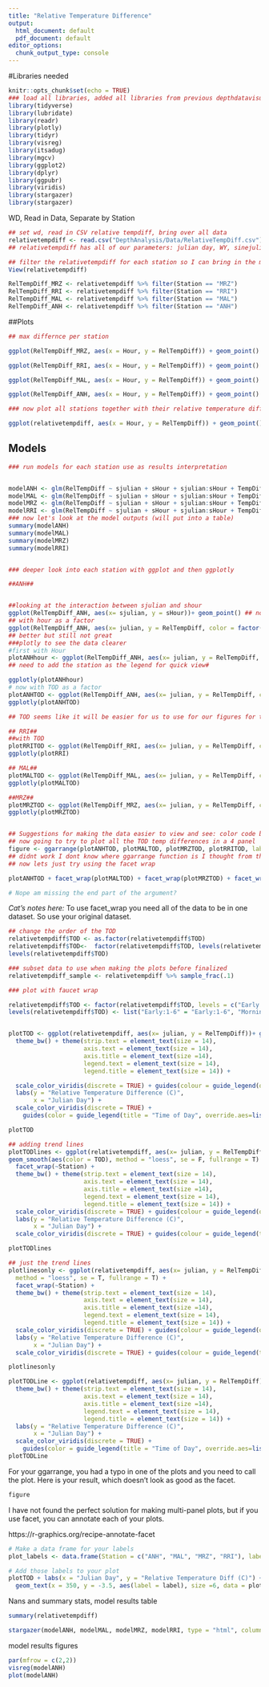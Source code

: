 ```yaml
---
title: "Relative Temperature Difference"
output:
  html_document: default
  pdf_document: default
editor_options:
  chunk_output_type: console
---
```

#Libraries needed

```r
knitr::opts_chunk$set(echo = TRUE)
### load all libraries, added all libraries from previous depthdatavisualiztion.rmd whether we necessarily needed them or not.
library(tidyverse)
library(lubridate)
library(readr)
library(plotly)
library(tidyr)
library(visreg)
library(itsadug)
library(mgcv)
library(ggplot2)
library(dplyr)
library(ggpubr)
library(viridis)
library(stargazer)
library(stargazer)
```

WD, Read in Data, Separate by Station
```r
## set wd, read in CSV relative tempdiff, bring over all data
relativetempdiff <- read.csv("DepthAnalysis/Data/RelativeTempDiff.csv")
## relativetempdiff has all of our parameters: julian day, WY, sinejulian, sinehour etc and is the correct timeframe

## filter the relativetempdiff for each station so I can bring in the models or try the models first
View(relativetempdiff)

RelTempDiff_MRZ <- relativetempdiff %>% filter(Station == "MRZ")
RelTempDiff_RRI <- relativetempdiff %>% filter(Station == "RRI")
RelTempDiff_MAL <- relativetempdiff %>% filter(Station == "MAL")
RelTempDiff_ANH <- relativetempdiff %>% filter(Station == "ANH")

```



##Plots
```r

## max differnce per station

ggplot(RelTempDiff_MRZ, aes(x = Hour, y = RelTempDiff)) + geom_point() 

ggplot(RelTempDiff_RRI, aes(x = Hour, y = RelTempDiff)) + geom_point()

ggplot(RelTempDiff_MAL, aes(x = Hour, y = RelTempDiff)) + geom_point()

ggplot(RelTempDiff_ANH, aes(x = Hour, y = RelTempDiff)) + geom_point()

### now plot all stations together with their relative temperature difference

ggplot(relativetempdiff, aes(x = Hour, y = RelTempDiff)) + geom_point() + facet_wrap(~Station)

```



## Models
```r
### run models for each station use as results interpretation


modelANH <- glm(RelTempDiff ~ sjulian + sHour + sjulian:sHour + TempDiffLag , data = RelTempDiff_ANH)
modelMAL <- glm(RelTempDiff ~ sjulian + sHour + sjulian:sHour + TempDiffLag , data = RelTempDiff_MAL)
modelMRZ <- glm(RelTempDiff ~ sjulian + sHour + sjulian:sHour + TempDiffLag , data = RelTempDiff_MRZ)
modelRRI <- glm(RelTempDiff ~ sjulian + sHour + sjulian:sHour + TempDiffLag , data = RelTempDiff_RRI)
### now let's look at the model outputs (will put into a table)
summary(modelANH)
summary(modelMAL)
summary(modelMRZ)
summary(modelRRI)


### deeper look into each station with ggplot and then ggplotly

##ANH##


##looking at the interaction between sjulian and shour
ggplot(RelTempDiff_ANH, aes(x= sjulian, y = sHour))+ geom_point() ## not a great plot
## with hour as a factor
ggplot(RelTempDiff_ANH, aes(x= julian, y = RelTempDiff, color = factor(Hour)))+ geom_point(size = .4)
## better but still not great
###plotly to see the data clearer
#first with Hour
plotANHhour <- ggplot(RelTempDiff_ANH, aes(x= julian, y = RelTempDiff, color = factor(Hour)))+ geom_point(size = .4) 
## need to add the station as the legend for quick view#

ggplotly(plotANHhour)
# now with TOD as a factor 
plotANHTOD <- ggplot(RelTempDiff_ANH, aes(x= julian, y = RelTempDiff, color = factor(TOD)))+ geom_point(size = .6)
ggplotly(plotANHTOD)

## TOD seems like it will be easier for us to use for our figures for the viewers, but the models will be run hourly

## RRI##
##with TOD
plotRRITOD <- ggplot(RelTempDiff_RRI, aes(x= julian, y = RelTempDiff, color = factor(TOD)))+ geom_point(size = .6)
ggplotly(plotRRI)

## MAL##
plotMALTOD <- ggplot(RelTempDiff_MAL, aes(x= julian, y = RelTempDiff, color = factor(TOD)))+ geom_point(size = .6)
ggplotly(plotMALTOD)

##MRZ##
plotMRZTOD <- ggplot(RelTempDiff_MRZ, aes(x= julian, y = RelTempDiff, color = factor(TOD)))+ geom_point(size = .6)
ggplotly(plotMRZTOD)


## Suggestions for making the data easier to view and see: color code by TOD (change groups) add a loess line with gmsmooth
## now going to try to plot all the TOD temp differences in a 4 panel
figure <- ggarrange(plotANHTOD, plotMALTOD, plotMRZTOD, plotRRITOD, labels = c("Antioch", "Mallard", "Martinez", "Rough and Ready Island"), ncol = 2, nrow = 2)
## didnt work I dont know where ggarrange function is I thought from the tutorial it looks like it was from ggplot
## now lets just try using the facet wrap

plotANHTOD + facet_wrap(plotMALTOD) + facet_wrap(plotMRZTOD) + facet_wrap(plotRRITOD) 

# Nope am missing the end part of the argument?


```

*Cat's notes here:*
To use facet_wrap you need all of the data to be in one dataset. So use your original dataset.
```r

## change the order of the TOD
relativetempdiff$TOD <- as.factor(relativetempdiff$TOD)
relativetempdiff$TOD<-  factor(relativetempdiff$TOD, levels(relativetempdiff$TOD)[c(2,4,1,3)])
levels(relativetempdiff$TOD)

### subset data to use when making the plots before finalized
relativetempdiff_sample <- relativetempdiff %>% sample_frac(.1)

### plot with faucet wrap

relativetempdiff$TOD <- factor(relativetempdiff$TOD, levels = c("Early:1-6", "Morning:6-12", "Afternoon:12-18", "Evening:18-24"))
levels(relativetempdiff$TOD) <- list("Early:1-6" = "Early:1-6", "Morning:7-12" = "Morning:6-12", "Afternoon:13-18" = "Afternoon:12-18", "Evening:19-24" = "Evening:18-24")


plotTOD <- ggplot(relativetempdiff, aes(x= julian, y = RelTempDiff))+ geom_point(aes(color = TOD),size = .6) + facet_wrap(~Station) + 
  theme_bw() + theme(strip.text = element_text(size = 14),
                     axis.text = element_text(size = 14),
                     axis.title = element_text(size =14),
                     legend.text = element_text(size = 14),
                     legend.title = element_text(size = 14)) +

  scale_color_viridis(discrete = TRUE) + guides(colour = guide_legend(override.aes = list(size=4)))+
  labs(y = "Relative Temperature Difference (C)",
       x = "Julian Day") +
  scale_color_viridis(discrete = TRUE) +
    guides(color = guide_legend(title = "Time of Day", override.aes=list(size = 4)))

plotTOD

## adding trend lines
plotTODlines <- ggplot(relativetempdiff, aes(x= julian, y = RelTempDiff))+ geom_point(aes(color = TOD),size = 0.02, alpha = .1) +
geom_smooth(aes(color = TOD), method = "loess", se = F, fullrange = T) +
  facet_wrap(~Station) + 
  theme_bw() + theme(strip.text = element_text(size = 14),
                     axis.text = element_text(size = 14),
                     axis.title = element_text(size =14),
                     legend.text = element_text(size = 14),
                     legend.title = element_text(size = 14)) +
  scale_color_viridis(discrete = TRUE) + guides(colour = guide_legend(override.aes = list(size=4)))+
  labs(y = "Relative Temperature Difference (C)",
       x = "Julian Day") +
  scale_color_viridis(discrete = TRUE) + guides(colour = guide_legend(title = "Time of Day", override.aes = list(size=4)))

plotTODlines

## just the trend lines
plotlinesonly <- ggplot(relativetempdiff, aes(x= julian, y = RelTempDiff))+ geom_smooth(aes(color = TOD), 
  method = "loess", se = T, fullrange = T) +
  facet_wrap(~Station) + 
  theme_bw() + theme(strip.text = element_text(size = 14),
                     axis.text = element_text(size = 14),
                     axis.title = element_text(size =14),
                     legend.text = element_text(size = 14),
                     legend.title = element_text(size = 14)) +
  scale_color_viridis(discrete = TRUE) + guides(colour = guide_legend(override.aes = list(size=4)))+
  labs(y = "Relative Temperature Difference (C)",
       x = "Julian Day") +
  scale_color_viridis(discrete = TRUE) + guides(colour = guide_legend(title = "Time of Day", override.aes = list(size=4)))

plotlinesonly
```

```r
plotTODLine <- ggplot(relativetempdiff, aes(x= julian, y = RelTempDiff))+ geom_smooth(aes(color = TOD), method = "loess", se = TRUE) + facet_wrap(~Station) + 
  theme_bw() + theme(strip.text = element_text(size = 14),
                     axis.text = element_text(size = 14),
                     axis.title = element_text(size =14),
                     legend.text = element_text(size = 14),
                     legend.title = element_text(size = 14)) +
  labs(y = "Relative Temperature Difference (C)", 
       x = "Julian Day") +
  scale_color_viridis(discrete = TRUE) +
    guides(color = guide_legend(title = "Time of Day", override.aes=list(size = 4)))
plotTODLine
```


For your ggarrange, you had a typo in one of the plots and you need to call the plot. Here is your result, which doesn't look as good as the facet. 

```r
figure
```

I have not found the perfect solution for making multi-panel plots, but if you use facet, you can annotate each of your plots.

https://r-graphics.org/recipe-annotate-facet
```r
# Make a data frame for your labels
plot_labels <- data.frame(Station = c("ANH", "MAL", "MRZ", "RRI"), label = c("A", "B", "C", "D"))

# Add those labels to your plot
plotTOD + labs(x = "Julian Day", y = "Relative Temperature Diff (C)") + 
  geom_text(x = 350, y = -3.5, aes(label = label), size =6, data = plot_labels)
```
Nans and summary stats, model results table

```r
summary(relativetempdiff)

stargazer(modelANH, modelMAL, modelMRZ, modelRRI, type = "html", column.labels = c("ANH", "MAL", "MRZ", "RRI"), title = "Continuous Dataset Model Results", out ="allglmdpethmodeloutputs.html")

```
model results figures
```r
par(mfrow = c(2,2))
visreg(modelANH)
plot(modelANH)


```

